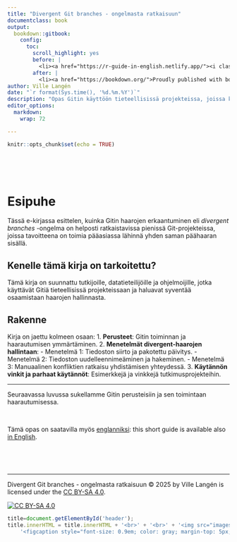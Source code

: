 ```yaml
---
title: "Divergent Git branches - ongelmasta ratkaisuun"
documentclass: book
output:
  bookdown::gitbook:
    config:
      toc:
        scroll_highlight: yes
        before: |
          <li><a href="https://r-guide-in-english.netlify.app/"><i class="fa fa-language fa-fw"></i> English version<span></span></a></li>
        after: |
          <li><a href="https://bookdown.org/">Proudly published with bookdown</a></li>
author: Ville Langén
date: "`r format(Sys.time(), '%d.%m.%Y')`"
description: "Opas Gitin käyttöön tieteellisissä projekteissa, joissa keskitytään toimimaan yhden päähaaran sisällä."
editor_options: 
  markdown: 
    wrap: 72

---
```



```r
knitr::opts_chunk$set(echo = TRUE)
```



<br> <br> <br>

# Esipuhe

Tässä e-kirjassa esittelen, kuinka Gitin haarojen erkaantuminen eli *divergent branches* -ongelma on helposti ratkaistavissa pienissä Git-projekteissa, joissa tavoitteena on toimia pääasiassa lähinnä yhden saman päähaaran sisällä.

## Kenelle tämä kirja on tarkoitettu?

Tämä kirja on suunnattu tutkijoille, datatieteilijöille ja
ohjelmoijille, jotka käyttävät Gitiä tieteellisissä projekteissaan ja
haluavat syventää osaamistaan haarojen hallinnasta.

## Rakenne

Kirja on jaettu kolmeen osaan: 1. **Perusteet**: Gitin toiminnan ja
haarautumisen ymmärtäminen. 2. **Menetelmät divergent-haarojen
hallintaan**: - Menetelmä 1: Tiedoston siirto ja pakotettu päivitys. -
Menetelmä 2: Tiedoston uudelleennimeäminen ja hakeminen. - Menetelmä 3:
Manuaalinen konfliktien ratkaisu yhdistämisen yhteydessä. 3. **Käytännön
vinkit ja parhaat käytännöt**: Esimerkkejä ja vinkkejä
tutkimusprojekteihin.

------------------------------------------------------------------------

Seuraavassa luvussa sukellamme Gitin perusteisiin ja sen toimintaan
haarautumisessa.

<br>

Tämä opas on saatavilla myös
[englanniksi](https://r-guide-in-english.netlify.app/): this short guide
is available also [in English](https://r-guide-in-english.netlify.app/).


\

\

------------------------------------------------------------------------

Divergent Git branches - ongelmasta ratkaisuun © 2025 by
Ville Langén is licensed under the [CC BY-SA
4.0](https://creativecommons.org/licenses/by-sa/4.0/?ref=chooser-v1).

[![CC BY-SA
4.0](https://licensebuttons.net/l/by-sa/4.0/88x31.png)](https://creativecommons.org/licenses/by-sa/4.0/)


```js
title=document.getElementById('header');
title.innerHTML = title.innerHTML + '<br>' + '<br>' + '<img src="images/cover_photo.jpeg" alt="Test Image">' +
    '<figcaption style="font-size: 0.9em; color: gray; margin-top: 5px;">' + 'Image credit: <a href="https://www.pexels.com/photo/cherry-blossom-tree-932409/" target="_blank">Pexels</a>' + '</figcaption>' + '<br>' + '<br>' + '<p><em>This e-book is available also <a href="https://r-guide-in-english.netlify.app/" target="_blank">in English.</a></em></p>'

```



